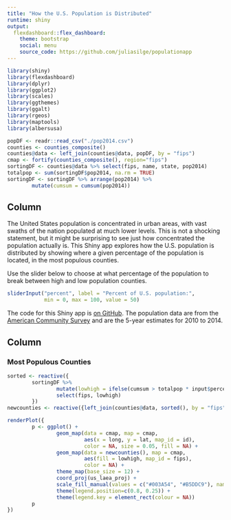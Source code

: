 ```yaml
---
title: "How the U.S. Population is Distributed"
runtime: shiny
output: 
  flexdashboard::flex_dashboard:
    theme: bootstrap
    social: menu
    source_code: https://github.com/juliasilge/populationapp
---
```


```r
library(shiny)
library(flexdashboard)
library(dplyr)
library(ggplot2)
library(scales)
library(ggthemes)
library(ggalt)
library(rgeos)
library(maptools)
library(albersusa)

popDF <- readr::read_csv("./pop2014.csv")
counties <- counties_composite()
counties@data <- left_join(counties@data, popDF, by = "fips")
cmap <- fortify(counties_composite(), region="fips")
sortingDF <- counties@data %>% select(fips, name, state, pop2014)
totalpop <- sum(sortingDF$pop2014, na.rm = TRUE)
sortingDF <- sortingDF %>% arrange(pop2014) %>% 
        mutate(cumsum = cumsum(pop2014))

```


Column {.sidebar}
-----------------------------------------------------------------------

The United States population is concentrated in urban areas, with vast swaths of the nation populated at much lower levels. This is not a shocking statement, but it might be surprising to see just how concentrated the population actually is. This Shiny app explores how the U.S. population is distributed by showing where a given percentage of the population is located, in the most populous counties.

Use the slider below to choose at what percentage of the population to break between high and low population counties.

```r
sliderInput("percent", label = "Percent of U.S. population:",
            min = 0, max = 100, value = 50)
```

The code for this Shiny app is [on GitHub](https://github.com/juliasilge/populationapp). The population data are from the [American Community Survey](https://www.census.gov/programs-surveys/acs/) and are the 5-year estimates for 2010 to 2014.

Column 
-----------------------------------------------------------------------

### Most Populous Counties

```r
sorted <- reactive({
        sortingDF %>% 
                mutate(lowhigh = ifelse(cumsum > totalpop * input$percent/100, "high", "low")) %>%
                select(fips, lowhigh)
        })
newcounties <- reactive({left_join(counties@data, sorted(), by = "fips")})

renderPlot({
        p <- ggplot() +
                geom_map(data = cmap, map = cmap,
                         aes(x = long, y = lat, map_id = id),
                         color = NA, size = 0.05, fill = NA) +
                geom_map(data = newcounties(), map = cmap,
                         aes(fill = lowhigh, map_id = fips),
                         color = NA) +
                theme_map(base_size = 12) +
                coord_proj(us_laea_proj) +
                scale_fill_manual(values = c("#003A54", "#B5DDC9"), name="Population") +
                theme(legend.position=c(0.8, 0.25)) +
                theme(legend.key = element_rect(colour = NA))
        p
})

```
